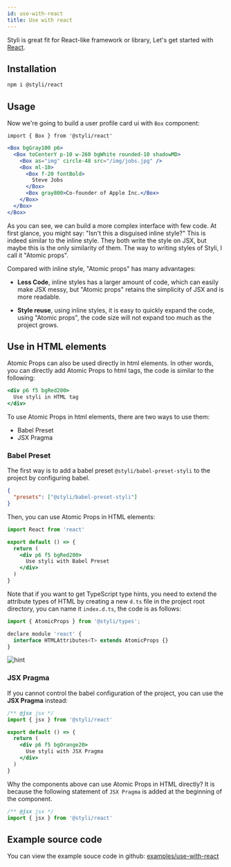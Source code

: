 ```yaml
---
id: use-with-react
title: Use with react
---
```


Styli is great fit for React-like framework or library, Let's get started with [React](https://reactjs.org/).

## Installation

```bash
npm i @styli/react
```

## Usage

Now we're going to build a user profile card ui with `Box` component:

```tsx
import { Box } from '@styli/react'
```

```jsx live
<Box bgGray100 p6>
  <Box toCenterY p-10 w-260 bgWhite rounded-10 shadowMD>
    <Box as="img" circle-48 src="/img/jobs.jpg" />
    <Box ml-10>
      <Box f-20 fontBold>
        Steve Jobs
      </Box>
      <Box gray800>Co-founder of Apple Inc.</Box>
    </Box>
  </Box>
</Box>
```

As you can see, we can build a more complex interface with few code. At first glance, you might say: "Isn't this a disguised inline style?" This is indeed similar to the inline style. They both write the style on JSX, but maybe this is the only similarity of them. The way to writing styles of Styli, I call it "Atomic props".

Compared with inline style, "Atomic props" has many advantages:

- **Less Code**, inline styles has a larger amount of code, which can easily make JSX messy, but "Atomic props" retains the simplicity of JSX and is more readable.

- **Style reuse**, using inline styles, it is easy to quickly expand the code, using "Atomic props", the code size will not expand too much as the project grows.

## Use in HTML elements

Atomic Props can also be used directly in html elements. In other words, you can directly add Atomic Props to html tags, the code is similar to the following:

```jsx
<div p6 f5 bgRed200>
  Use styli in HTML tag
</div>
```

To use Atomic Props in html elements, there are two ways to use them:

- Babel Preset
- JSX Pragma

### Babel Preset

The first way is to add a babel preset `@styli/babel-preset-styli` to the project by configuring babel.

```json title=".babelrc"
{
  "presets": ["@styli/babel-preset-styli"]
}
```

Then, you can use Atomic Props in HTML elements:

```jsx
import React from 'react'

export default () => {
  return (
    <div p6 f5 bgRed200>
      Use styli with Babel Preset
    </div>
  )
}
```

Note that if you want to get TypeScript type hints, you need to extend the attribute types of HTML by creating a new `d.ts` file in the project root directory, you can name it `index.d.ts`, the code is as follows:

```jsx title="index.d.ts"
import { AtomicProps } from '@styli/types';

declare module 'react' {
  interface HTMLAttributes<T> extends AtomicProps {}
}

```

![hint](/img/Intellisense.png)

### JSX Pragma

If you cannot control the babel configuration of the project, you can use the **JSX Pragma** instead:

```jsx
/** @jsx jsx */
import { jsx } from '@styli/react'

export default () => {
  return (
    <div p6 f5 bgOrange20>
      Use styli with JSX Pragma
    </div>
  )
}
```

Why the components above can use Atomic Props in HTML directly? It is because the following statement of `JSX Pragma` is added at the beginning of the component.

```jsx
/** @jsx jsx */
import { jsx } from '@styli/react'
```

## Example source code

You can view the example souce code in github: [examples/use-with-react](https://github.com/forsigner/styli/tree/master/examples/example-react)
